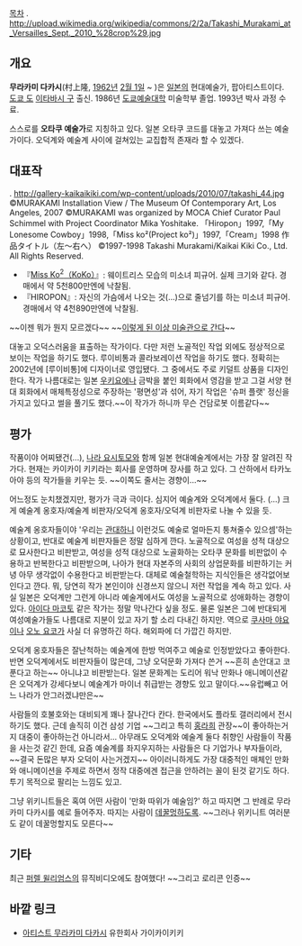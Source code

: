 [[목차]]
.
http://upload.wikimedia.org/wikipedia/commons/2/2a/Takashi_Murakami_at_Versailles_Sept._2010_%28crop%29.jpg

== 개요 ==
'''무라카미 다카시'''(村上隆, [[1962년]] [[2월 1일]] ~ )은 [[일본]]의 현대예술가, 팝아티스트이다. [[도쿄 도]] [[이타바시 구]] 출신. 1986년 [[도쿄예술대학]] 미술학부 졸업. 1993년 박사 과정 수료. 

스스로를 '''오타쿠 예술가'''로 지칭하고 있다. 일본 오타쿠 코드를 대놓고 가져다 쓰는 예술가이다. 오덕계와 예술계 사이에 걸쳐있는 교집합적 존재라 할 수 있겠다.

== 대표작 ==
.
http://gallery-kaikaikiki.com/wp-content/uploads/2010/07/takashi_44.jpg
©MURAKAMI
Installation View / The Museum Of Contemporary Art, Los Angeles, 2007
©MURAKAMI was organized by MOCA Chief Curator Paul Schimmel with Project Coordinator Mika Yoshitake.
「Hiropon」1997,「My Lonesome Cowboy」1998,「Miss ko²(Project ko²)」1997,「Cream」1998
作品タイトル（左〜右へ）
©1997-1998 Takashi Murakami/Kaikai Kiki Co., Ltd. All Rights Reserved.

* 『[http://www.kaikaikiki.co.jp/artworks/eachwork/project_ko2/ Miss Ko<sup>2</sup>（KoKo）]』: 웨이트리스 모습의 미소녀 피규어. 실제 크기와 같다. 경매에서 약 5천800만엔에 낙찰됨. 
* 『HIROPON』: 자신의 가슴에서 나오는 것(...)으로 줄넘기를 하는 미소녀 피규어. 경매에서 약 4천890만엔에 낙찰됨. 

~~이젠 뭐가 뭔지 모르겠다~~ ~~[[이렇게 된 이상 청와대로 간다|이렇게 된 이상 미술관으로 간다]]~~

대놓고 오덕스러움을 표출하는 작가이다. 다만 저런 노골적인 작업 외에도 정상적으로 보이는 작업을 하기도 했다. 루이비통과 콜라보레이션 작업을 하기도 했다. 정확히는 2002년에 [루이비통]에 디자이너로 영입됐다. 그 중에서도 주로 키덜트 상품을 디자인한다. 작가 나름대로는 일본 [[우키요에]]나 금박을 붙인 회화에서 영감을 받고 그걸 서양 현대 회화에서 매체특정성으로 주장하는 '평면성'과 섞어, 자기 작업은 '슈퍼 플랫' 정신을 가지고 있다고 썰을 풀기도 했다.~~이 작가가 하니까 무슨 건담로봇 이름같다~~

== 평가 ==

작품이야 어찌됐건(...), [[나라 요시토모]]와 함께 일본 현대예술계에서는 가장 잘 알려진 작가다. 현재는 카이카이 키키라는 회사를 운영하며 장사를 하고 있다. 그 산하에서 타카노 아야 등의 작가들을 키우는 듯. ~~이쪽도 줄서는 경향이...~~

어느정도 눈치챘겠지만, 평가가 극과 극이다. 심지어 예술계와 오덕계에서 둘다. (...) 크게 예술계 옹호자/예술계 비판자/오덕계 옹호자/오덕계 비판자로 나눌 수 있을 듯.

예술계 옹호자들이야 '우리는 [[관대하]]니 이런것도 예술로 얼마든지 퉁쳐줄수 있으셈'하는 상황이고, 반대로 예술계 비판자들은 정말 심하게 깐다. 노골적으로 여성을 성적 대상으로 묘사한다고 비판받고, 여성을 성적 대상으로 노골화하는 오타쿠 문화를 비판없이 수용하고 반복한다고 비판받으며, 나아가 현대 자본주의 사회의 상업문화를 비판하기는 커녕 아무 생각없이 수용한다고 비판받는다. 대체로 예술철학하는 지식인들은 생각없어보인다고 깐다. 뭐, 당연히 작가 본인이야 신경쓰지 않으니 저런 작업을 계속 하고 있다. 사실 일본은 오덕계만 그런게 아니라 예술계에서도 여성을 노골적으로 성애화하는 경향이 있다. [[아이다 마코토]] 같은 작가는 정말 막나간다 싶을 정도. 물론 일본은 그에 반대되게 여성예술가들도 나름대로 지분이 있고 자기 할 소리 다내긴 하지만. 역으로 [[쿠사마 야요이]]나 [[오노 요코]]가 사실 더 유명하긴 하다. 해외파에 더 가깝긴 하지만.

오덕계 옹호자들은 잘난척하는 예술계에 한방 먹여주고 예술로 인정받았다고 좋아한다. 반면 오덕계에서도 비판자들이 많은데, 그냥 오덕문화 가져다 쓴거 ~~흔히 손안대고 코푼다고 하는~~ 아니냐고 비판받는다. 일본 문화계는 도리어 워낙 만화나 애니메이션같은 오덕계가 강세다보니 예술계가 마이너 취급받는 경향도 있고 말이다.~~유럽빼고 어느 나라가 안그러겠냐만은~~

사람들의 호불호와는 대비되게 꽤나 잘나간다 칸다. 한국에서도 플라토 갤러리에서 전시하기도 했다. 근데 솔직히 이건 삼성 기업 ~~그리고 특히 [[홍라희]] 관장~~이 좋아하는거지 대중이 좋아하는건 아니라서... 아무래도 오덕계와 예술계 둘다 취향인 사람들이 작품을 사는것 같긴 한데, 요즘 예술계를 좌지우지하는 사람들은 다 기업가나 부자들이라, ~~결국 돈많은 부자 오덕이 사는거겠지~~ 아이러니하게도 가장 대중적인 매체인 만화와 애니메이션을 주제로 하면서 정작 대중에겐 접근을 안하려는 꼴이 된것 같기도 하다. 투기 목적으로 팔리는 느낌도 있고.

그냥 위키니트들은 혹여 어떤 사람이 '만화 따위가 예술임?' 하고 따지면 그 반례로 무라카미 다카시를 예로 들어주자. 따지는 사람이 [[데꿀멍]]하도록. ~~그러나 위키니트 여러분도 같이 데꿀멍할지도 모른다~~

== 기타 ==

{{{#!HTML
<iframe width="560" height="315" src="http://www.youtube.com/embed/pPZDBF0kei0"frameborder="0" allowfullscreen></iframe>
}}}

최근 [[퍼렐 윌리엄스]]의 뮤직비디오에도 참여했다! ~~그리고 로리콘 인증~~

== 바깥 링크 ==
* [http://gallery-kaikaikiki.com/category/artists/takashi_murakami/ 아티스트 무라카미 다카시] 유한회사 가이카이키키

